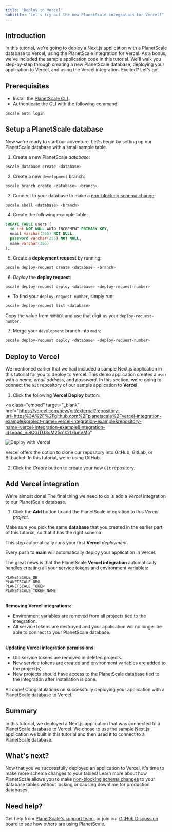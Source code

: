 ```yaml
---
title: 'Deploy to Vercel'
subtitle: "Let's try out the new PlanetScale integration for Vercel!"
---
```


## Introduction

In this tutorial, we're going to deploy a Next.js application with a PlanetScale database to Vercel, using the PlanetScale integration for Vercel. As a bonus, we've included the sample application code in this tutorial. We'll walk you step-by-step through creating a new PlanetScale database, deploying your application to Vercel, and using the Vercel integration. Excited? Let's go!

## Prerequisites

- Install the [PlanetScale CLI](https://github.com/planetscale/cli).
- Authenticate the CLI with the following command:

```zsh
pscale auth login
```

## Setup a PlanetScale database

Now we're ready to start our adventure. Let's begin by setting up our PlanetScale database with a small sample table.

1. Create a new PlanetScale _database_:

```zsh
pscale database create <database>
```

2. Create a new `development` branch:

```zsh
pscale branch create <database> <branch>
```

3. Connect to your database to make a [non-blocking schema change](/concepts/nonblocking-schema-changes):

```zsh
pscale shell <database> <branch>
```

4. Create the following example table:

```SQL
CREATE TABLE users (
  id int NOT NULL AUTO_INCREMENT PRIMARY KEY,
  email varchar(255) NOT NULL,
  password varchar(255) NOT NULL,
  name varchar(255)
);
```

5. Create a **deployment request** by running:

```zsh
pscale deploy-request create <database> <branch>
```

6. _Deploy_ the **deploy request**:

```zsh
pscale deploy-request deploy <database> <deploy-request-number>
```

- To find your `deploy-request-number`, simply run:

```zsh
pscale deploy-request list <database>
```

Copy the value from `NUMBER` and use that digit as your `deploy-request-number`.

7. Merge your `development` branch into `main`:

```zsh
pscale deploy-request deploy <database> <deploy-request-number>
```

## Deploy to Vercel

We mentioned earlier that we had included a sample Next.js application in this tutorial for you to deploy to Vercel. This demo application creates a `user` with a _name_, _email address_, and _password_. In this section, we're going to connect the `Git` repository of our sample application to **Vercel**.

1. Click the following **Vercel Deploy** button:

<a
  class="embed"
  target="_blank"
  href="https://vercel.com/new/git/external?repository-url=https%3A%2F%2Fgithub.com%2Fplanetscale%2Fvercel-integration-example&project-name=vercel-integration-example&repository-name=vercel-integration-example&integration-ids=oac_ni8CGiTU3oM25q1k2L6unVMp"
>
  <img
    embed="true"
    src="https://vercel.com/button"
    target="_blank"
    alt="Deploy with Vercel"
  />
</a>

Vercel offers the option to clone our repository into GitHub, GitLab, or Bitbucket. In this tutorial, we're using GitHub.

2. Click the _Create_ button to create your new `Git` repository.

## Add Vercel integration

We're almost done! The final thing we need to do is add a _Vercel_ integration to our PlanetScale database.

1. Click the **Add** button to add the PlanetScale integration to this _Vercel project_.

<InfoBlock type="tip">
  Make sure you pick the same <b>database</b> that you created in the earlier
  part of this tutorial, so that it has the right schema.
</InfoBlock>

This step automatically runs your first **Vercel** _deployment_.

<InfoBlock type="tip">
  Every push to <b>main</b> will automatically deploy your application in
  Vercel.
</InfoBlock>

The great news is that the PlanetScale **Vercel integration** automatically handles creating all your service tokens and environment variables:

```
PLANETSCALE_DB
PLANETSCALE_ORG
PLANETSCALE_TOKEN
PLANETSCALE_TOKEN_NAME
```

<InfoBlock type="note">
  <br />
  <div>
    <b>Removing Vercel integrations:</b>
    <ul>
      <li>
        Environment variables are removed from all projects tied to the
        integration.
      </li>
      <li>
        All service tokens are destroyed and your application will no longer be
        able to connect to your PlanetScale database.
      </li>
    </ul>
    <br />
    <b>Updating Vercel integration permissions:</b>
    <ul>
      <li>Old service tokens are removed in deleted projects.</li>
      <li>
        New service tokens are created and environment variables are added to
        the project(s).
      </li>
      <li>
        New projects should have access to the PlanetScale database tied to the
        integration after installation is done.
      </li>
    </ul>
  </div>
</InfoBlock>

All done! Congratulations on successfully deploying your application with a PlanetScale database to Vercel.

## Summary

In this tutorial, we deployed a Next.js application that was connected to a PlanetScale database to Vercel. We chose to use the sample Next.js application we built in this tutorial and then used it to connect to a PlanetScale database.

## What's next?

Now that you've successfully deployed an application to Vercel, it's time to make more schema changes to your tables! Learn more about how PlanetScale allows you to make [non-blocking schema changes](/concepts/nonblocking-schema-changes) to your database tables without locking or causing downtime for production databases.

## Need help?

Get help from [PlanetScale's support team](https://www.planetscale.com/support), or join our [GitHub Discussion board](https://github.com/planetscale/beta/discussions) to see how others are using PlanetScale.
